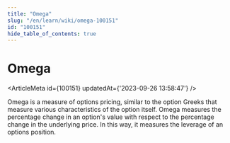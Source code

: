 ```yaml
---
title: "Omega"
slug: "/en/learn/wiki/omega-100151"
id: "100151"
hide_table_of_contents: true
---
```



# Omega

<ArticleMeta id={100151} updatedAt={'2023-09-26 13:58:47'} />
<div className='border-solid border-b border-t-0 my-4 border-[var(--ifm-color-gray-300)]' />

Omega is a measure of options pricing, similar to the option Greeks that measure various characteristics of the option itself. Omega measures the percentage change in an option's value with respect to the percentage change in the underlying price. In this way, it measures the leverage of an options position.
